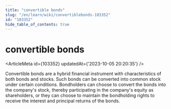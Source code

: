 ```yaml
---
title: "convertible bonds"
slug: "/en/learn/wiki/convertiblebonds-103352"
id: "103352"
hide_table_of_contents: true
---
```



# convertible bonds

<ArticleMeta id={103352} updatedAt={'2023-10-05 20:20:35'} />
<div className='border-solid border-b border-t-0 my-4 border-[var(--ifm-color-gray-300)]' />

Convertible bonds are a hybrid financial instrument with characteristics of both bonds and stocks. Such bonds can be converted into common stock under certain conditions. Bondholders can choose to convert the bonds into the company's stock, thereby participating in the company's equity as shareholders, or they can choose to maintain the bondholding rights to receive the interest and principal returns of the bonds.
